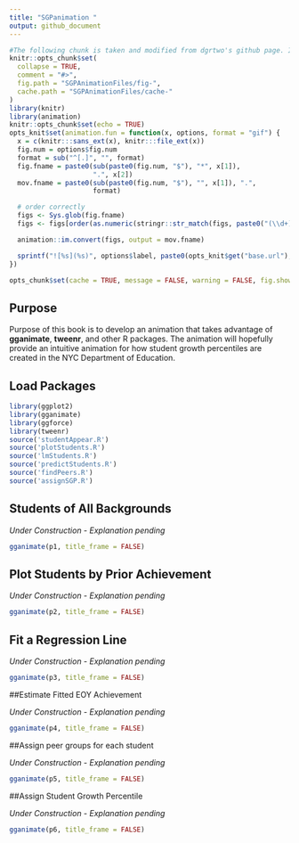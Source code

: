 ```yaml
---
title: "SGPanimation "
output: github_document
---
```


```r

#The following chunk is taken and modified from dgrtwo's github page. It makes is possible for GIFs to render on a github page
knitr::opts_chunk$set(
  collapse = TRUE,
  comment = "#>",
  fig.path = "SGPAnimationFiles/fig-",
  cache.path = "SGPAnimationFiles/cache-"
)
library(knitr)
library(animation)
knitr::opts_chunk$set(echo = TRUE)
opts_knit$set(animation.fun = function(x, options, format = "gif") {
  x = c(knitr:::sans_ext(x), knitr:::file_ext(x))
  fig.num = options$fig.num
  format = sub("^[.]", "", format)
  fig.fname = paste0(sub(paste0(fig.num, "$"), "*", x[1]), 
                     ".", x[2])
  mov.fname = paste0(sub(paste0(fig.num, "$"), "", x[1]), ".", 
                     format)

  # order correctly
  figs <- Sys.glob(fig.fname)
  figs <- figs[order(as.numeric(stringr::str_match(figs, paste0("(\\d+)\\.", x[2]))[, 2]))]

  animation::im.convert(figs, output = mov.fname)

  sprintf("![%s](%s)", options$label, paste0(opts_knit$get("base.url"), mov.fname))
})

opts_chunk$set(cache = TRUE, message = FALSE, warning = FALSE, fig.show = "animate")
```

## Purpose
Purpose of this book is to develop an animation that takes advantage of **gganimate**, **tweenr**, and other R packages. The animation will hopefully provide an intuitive animation for how student growth percentiles are created in the NYC Department of Education.

## Load Packages

```r
library(ggplot2)
library(gganimate)
library(ggforce)
library(tweenr)
source('studentAppear.R')
source('plotStudents.R')
source('lmStudents.R')
source('predictStudents.R')
source('findPeers.R')
source('assignSGP.R')
```

## Students of All Backgrounds

*Under Construction - Explanation pending*
```r

gganimate(p1, title_frame = FALSE)

```

## Plot Students by Prior Achievement

*Under Construction - Explanation pending*

```r

gganimate(p2, title_frame = FALSE)

```

## Fit a Regression Line

*Under Construction - Explanation pending*

```r

gganimate(p3, title_frame = FALSE)

```

##Estimate Fitted EOY Achievement

*Under Construction - Explanation pending*

```r

gganimate(p4, title_frame = FALSE)

```

##Assign peer groups for each student

*Under Construction - Explanation pending*


```r

gganimate(p5, title_frame = FALSE)

```

##Assign Student Growth Percentile

*Under Construction - Explanation pending*



```r

gganimate(p6, title_frame = FALSE)

```

